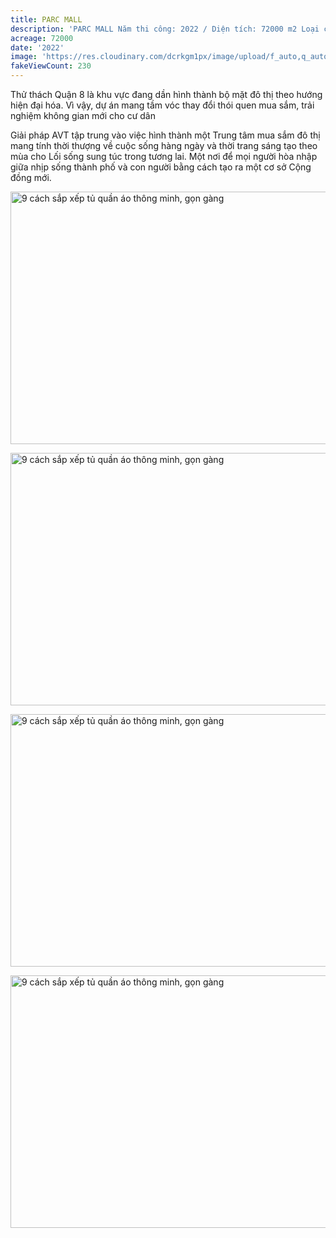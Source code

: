 ```yaml
---
title: PARC MALL
description: 'PARC MALL Năm thi công: 2022 / Diện tích: 72000 m2 Loại công trình: Trung tâm thương mại Vị trí: Quận 7, TP.HCM Phạm vi công việc: Thiết kế'
acreage: 72000
date: '2022'
image: 'https://res.cloudinary.com/dcrkgm1px/image/upload/f_auto,q_auto/v1/uploads/images/actualworks/06-2023/0_Exterior_3_15bd5d89e1_lohziu'
fakeViewCount: 230
---
```


Thử thách
Quận 8 là khu vực đang dần hình thành bộ mặt đô thị theo hướng hiện đại hóa. Vì vậy, dự án mang tầm vóc thay đổi thói quen mua sắm, trải nghiệm không gian mới cho cư dân

Giải pháp
AVT tập trung vào việc hình thành một Trung tâm mua sắm đô thị mang tính thời thượng về cuộc sống hàng ngày và thời trang sáng tạo theo mùa cho Lối sống sung túc trong tương lai. Một nơi để mọi người hòa nhập giữa nhịp sống thành phố và con người bằng cách tạo ra một cơ sở Cộng đồng mới.

<Image
  src="https://res.cloudinary.com/dcrkgm1px/image/upload/f_auto,q_auto/v1/uploads/images/actualworks/06-2023/teijbxjlifuvkxj79y3u"
  width="718"
  height="404"
  alt="9 cách sắp xếp tủ quần áo thông minh, gọn gàng"
/>

<Image
  src="https://res.cloudinary.com/dcrkgm1px/image/upload/f_auto,q_auto/v1/uploads/images/actualworks/06-2023/eue6zquvsv22eftlon4b"
  width="718"
  height="404"
  alt="9 cách sắp xếp tủ quần áo thông minh, gọn gàng"
/>

<Image
  src="https://res.cloudinary.com/dcrkgm1px/image/upload/f_auto,q_auto/v1/uploads/images/actualworks/06-2023/l31y0tgjh38s2g86i25f"
  width="718"
  height="404"
  alt="9 cách sắp xếp tủ quần áo thông minh, gọn gàng"
/>

<Image
  src="https://res.cloudinary.com/dcrkgm1px/image/upload/f_auto,q_auto/v1/uploads/images/actualworks/06-2023/bixf6pm8gcuxkl2dsnlm"
  width="718"
  height="404"
  alt="9 cách sắp xếp tủ quần áo thông minh, gọn gàng"
/>